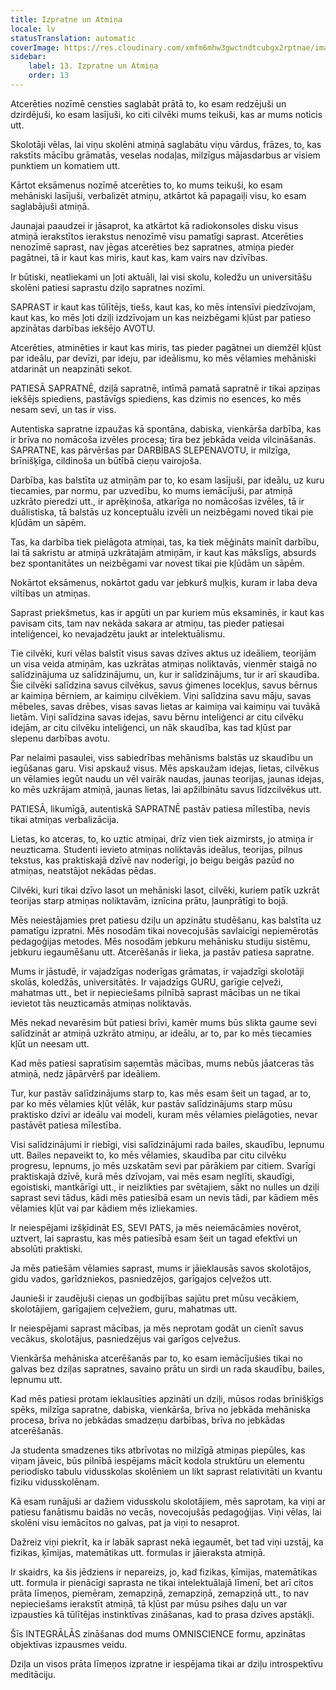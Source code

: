 ```yaml
---
title: Izpratne un Atmiņa
locale: lv
statusTranslation: automatic
coverImage: https://res.cloudinary.com/xmfm6mhw3gwctndtcubgx2rptnae/image/upload/v1740337243/small_cover_educacion_fundamental_a051170f1c.webp
sidebar:
    label: 13. Izpratne un Atmiņa
    order: 13
---
```

Atcerēties nozīmē censties saglabāt prātā to, ko esam redzējuši un dzirdējuši, ko esam lasījuši, ko citi cilvēki mums teikuši, kas ar mums noticis utt.

Skolotāji vēlas, lai viņu skolēni atmiņā saglabātu viņu vārdus, frāzes, to, kas rakstīts mācību grāmatās, veselas nodaļas, milzīgus mājasdarbus ar visiem punktiem un komatiem utt.

Kārtot eksāmenus nozīmē atcerēties to, ko mums teikuši, ko esam mehāniski lasījuši, verbalizēt atmiņu, atkārtot kā papagaiļi visu, ko esam saglabājuši atmiņā.

Jaunajai paaudzei ir jāsaprot, ka atkārtot kā radiokonsoles disku visus atmiņā ierakstītos ierakstus nenozīmē visu pamatīgi saprast. Atcerēties nenozīmē saprast, nav jēgas atcerēties bez sapratnes, atmiņa pieder pagātnei, tā ir kaut kas miris, kaut kas, kam vairs nav dzīvības.

Ir būtiski, neatliekami un ļoti aktuāli, lai visi skolu, koledžu un universitāšu skolēni patiesi saprastu dziļo sapratnes nozīmi.

SAPRAST ir kaut kas tūlītējs, tiešs, kaut kas, ko mēs intensīvi piedzīvojam, kaut kas, ko mēs ļoti dziļi izdzīvojam un kas neizbēgami kļūst par patieso apzinātas darbības iekšējo AVOTU.

Atcerēties, atminēties ir kaut kas miris, tas pieder pagātnei un diemžēl kļūst par ideālu, par devīzi, par ideju, par ideālismu, ko mēs vēlamies mehāniski atdarināt un neapzināti sekot.

PATIESĀ SAPRATNĒ, dziļā sapratnē, intīmā pamatā sapratnē ir tikai apziņas iekšējs spiediens, pastāvīgs spiediens, kas dzimis no esences, ko mēs nesam sevī, un tas ir viss.

Autentiska sapratne izpaužas kā spontāna, dabiska, vienkārša darbība, kas ir brīva no nomācoša izvēles procesa; tīra bez jebkāda veida vilcināšanās. SAPRATNE, kas pārvēršas par DARBĪBAS SLEPENAVOTU, ir milzīga, brīnišķīga, cildinoša un būtībā cieņu vairojoša.

Darbība, kas balstīta uz atmiņām par to, ko esam lasījuši, par ideālu, uz kuru tiecamies, par normu, par uzvedību, ko mums iemācījuši, par atmiņā uzkrāto pieredzi utt., ir aprēķinoša, atkarīga no nomācošas izvēles, tā ir duālistiska, tā balstās uz konceptuālu izvēli un neizbēgami noved tikai pie kļūdām un sāpēm.

Tas, ka darbība tiek pielāgota atmiņai, tas, ka tiek mēģināts mainīt darbību, lai tā sakristu ar atmiņā uzkrātajām atmiņām, ir kaut kas mākslīgs, absurds bez spontanitātes un neizbēgami var novest tikai pie kļūdām un sāpēm.

Nokārtot eksāmenus, nokārtot gadu var jebkurš muļķis, kuram ir laba deva viltības un atmiņas.

Saprast priekšmetus, kas ir apgūti un par kuriem mūs eksaminēs, ir kaut kas pavisam cits, tam nav nekāda sakara ar atmiņu, tas pieder patiesai inteliģencei, ko nevajadzētu jaukt ar intelektuālismu.

Tie cilvēki, kuri vēlas balstīt visus savas dzīves aktus uz ideāliem, teorijām un visa veida atmiņām, kas uzkrātas atmiņas noliktavās, vienmēr staigā no salīdzinājuma uz salīdzinājumu, un, kur ir salīdzinājums, tur ir arī skaudība. Šie cilvēki salīdzina savus cilvēkus, savus ģimenes locekļus, savus bērnus ar kaimiņa bērniem, ar kaimiņu cilvēkiem. Viņi salīdzina savu māju, savas mēbeles, savas drēbes, visas savas lietas ar kaimiņa vai kaimiņu vai tuvākā lietām. Viņi salīdzina savas idejas, savu bērnu inteliģenci ar citu cilvēku idejām, ar citu cilvēku inteliģenci, un nāk skaudība, kas tad kļūst par slepenu darbības avotu.

Par nelaimi pasaulei, viss sabiedrības mehānisms balstās uz skaudību un iegūšanas garu. Visi apskauž visus. Mēs apskaužam idejas, lietas, cilvēkus un vēlamies iegūt naudu un vēl vairāk naudas, jaunas teorijas, jaunas idejas, ko mēs uzkrājam atmiņā, jaunas lietas, lai apžilbinātu savus līdzcilvēkus utt.

PATIESĀ, likumīgā, autentiskā SAPRATNĒ pastāv patiesa mīlestība, nevis tikai atmiņas verbalizācija.

Lietas, ko atceras, to, ko uztic atmiņai, drīz vien tiek aizmirsts, jo atmiņa ir neuzticama. Studenti ievieto atmiņas noliktavās ideālus, teorijas, pilnus tekstus, kas praktiskajā dzīvē nav noderīgi, jo beigu beigās pazūd no atmiņas, neatstājot nekādas pēdas.

Cilvēki, kuri tikai dzīvo lasot un mehāniski lasot, cilvēki, kuriem patīk uzkrāt teorijas starp atmiņas noliktavām, iznīcina prātu, ļaunprātīgi to bojā.

Mēs neiestājamies pret patiesu dziļu un apzinātu studēšanu, kas balstīta uz pamatīgu izpratni. Mēs nosodām tikai novecojušās savlaicīgi nepiemērotās pedagoģijas metodes. Mēs nosodām jebkuru mehānisku studiju sistēmu, jebkuru iegaumēšanu utt. Atcerēšanās ir lieka, ja pastāv patiesa sapratne.

Mums ir jāstudē, ir vajadzīgas noderīgas grāmatas, ir vajadzīgi skolotāji skolās, koledžās, universitātēs. Ir vajadzīgs GURU, garīgie ceļveži, mahatmas utt., bet ir nepieciešams pilnībā saprast mācības un ne tikai ievietot tās neuzticamās atmiņas noliktavās.

Mēs nekad nevarēsim būt patiesi brīvi, kamēr mums būs slikta gaume sevi salīdzināt ar atmiņā uzkrāto atmiņu, ar ideālu, ar to, par ko mēs tiecamies kļūt un neesam utt.

Kad mēs patiesi sapratīsim saņemtās mācības, mums nebūs jāatceras tās atmiņā, nedz jāpārvērš par ideāliem.

Tur, kur pastāv salīdzinājums starp to, kas mēs esam šeit un tagad, ar to, par ko mēs vēlamies kļūt vēlāk, kur pastāv salīdzinājums starp mūsu praktisko dzīvi ar ideālu vai modeli, kuram mēs vēlamies pielāgoties, nevar pastāvēt patiesa mīlestība.

Visi salīdzinājumi ir riebīgi, visi salīdzinājumi rada bailes, skaudību, lepnumu utt. Bailes nepaveikt to, ko mēs vēlamies, skaudība par citu cilvēku progresu, lepnums, jo mēs uzskatām sevi par pārākiem par citiem. Svarīgi praktiskajā dzīvē, kurā mēs dzīvojam, vai mēs esam neglīti, skaudīgi, egoistiski, mantkārīgi utt., ir neizlikties par svētajiem, sākt no nulles un dziļi saprast sevi tādus, kādi mēs patiesībā esam un nevis tādi, par kādiem mēs vēlamies kļūt vai par kādiem mēs izliekamies.

Ir neiespējami izšķīdināt ES, SEVI PATS, ja mēs neiemācāmies novērot, uztvert, lai saprastu, kas mēs patiesībā esam šeit un tagad efektīvi un absolūti praktiski.

Ja mēs patiešām vēlamies saprast, mums ir jāieklausās savos skolotājos, gidu vados, garīdzniekos, pasniedzējos, garīgajos ceļvežos utt.

Jaunieši ir zaudējuši cieņas un godbijības sajūtu pret mūsu vecākiem, skolotājiem, garīgajiem ceļvežiem, guru, mahatmas utt.

Ir neiespējami saprast mācības, ja mēs neprotam godāt un cienīt savus vecākus, skolotājus, pasniedzējus vai garīgos ceļvežus.

Vienkārša mehāniska atcerēšanās par to, ko esam iemācījušies tikai no galvas bez dziļas sapratnes, savaino prātu un sirdi un rada skaudību, bailes, lepnumu utt.

Kad mēs patiesi protam ieklausīties apzināti un dziļi, mūsos rodas brīnišķīgs spēks, milzīga sapratne, dabiska, vienkārša, brīva no jebkāda mehāniska procesa, brīva no jebkādas smadzeņu darbības, brīva no jebkādas atcerēšanās.

Ja studenta smadzenes tiks atbrīvotas no milzīgā atmiņas piepūles, kas viņam jāveic, būs pilnībā iespējams mācīt kodola struktūru un elementu periodisko tabulu vidusskolas skolēniem un likt saprast relativitāti un kvantu fiziku vidusskolēnam.

Kā esam runājuši ar dažiem vidusskolu skolotājiem, mēs saprotam, ka viņi ar patiesu fanātismu baidās no vecās, novecojušās pedagoģijas. Viņi vēlas, lai skolēni visu iemācītos no galvas, pat ja viņi to nesaprot.

Dažreiz viņi piekrīt, ka ir labāk saprast nekā iegaumēt, bet tad viņi uzstāj, ka fizikas, ķīmijas, matemātikas utt. formulas ir jāieraksta atmiņā.

Ir skaidrs, ka šis jēdziens ir nepareizs, jo, kad fizikas, ķīmijas, matemātikas utt. formula ir pienācīgi saprasta ne tikai intelektuālajā līmenī, bet arī citos prāta līmeņos, piemēram, zemapziņā, zemapziņā, zemapziņā utt., to nav nepieciešams ierakstīt atmiņā, tā kļūst par mūsu psihes daļu un var izpausties kā tūlītējas instinktīvas zināšanas, kad to prasa dzīves apstākļi.

Šīs INTEGRĀLĀS zināšanas dod mums OMNISCIENCE formu, apzinātas objektīvas izpausmes veidu.

Dziļa un visos prāta līmeņos izpratne ir iespējama tikai ar dziļu introspektīvu meditāciju.

